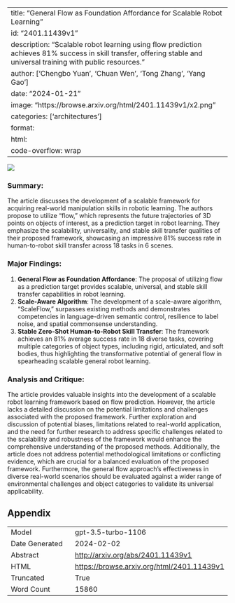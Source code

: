
---
title: "General Flow as Foundation Affordance for Scalable Robot Learning"
id: "2401.11439v1"
description: "Scalable robot learning using flow prediction achieves 81% success in skill transfer, offering stable and universal training with public resources."
author: ['Chengbo Yuan', 'Chuan Wen', 'Tong Zhang', 'Yang Gao']
date: "2024-01-21"
image: "https://browse.arxiv.org/html/2401.11439v1/x2.png"
categories: ['architectures']
format:
  html:
    code-overflow: wrap
---

![](https://browse.arxiv.org/html/2401.11439v1/x2.png)

### Summary:

The article discusses the development of a scalable framework for acquiring real-world manipulation skills in robotic learning. The authors propose to utilize "flow," which represents the future trajectories of 3D points on objects of interest, as a prediction target in robot learning. They emphasize the scalability, universality, and stable skill transfer qualities of their proposed framework, showcasing an impressive 81% success rate in human-to-robot skill transfer across 18 tasks in 6 scenes.

### Major Findings:
1. **General Flow as Foundation Affordance**: The proposal of utilizing flow as a prediction target provides scalable, universal, and stable skill transfer capabilities in robot learning.
2. **Scale-Aware Algorithm**: The development of a scale-aware algorithm, "ScaleFlow," surpasses existing methods and demonstrates competencies in language-driven semantic control, resilience to label noise, and spatial commonsense understanding.
3. **Stable Zero-Shot Human-to-Robot Skill Transfer**: The framework achieves an 81% average success rate in 18 diverse tasks, covering multiple categories of object types, including rigid, articulated, and soft bodies, thus highlighting the transformative potential of general flow in spearheading scalable general robot learning.

### Analysis and Critique:
The article provides valuable insights into the development of a scalable robot learning framework based on flow prediction. However, the article lacks a detailed discussion on the potential limitations and challenges associated with the proposed framework. Further exploration and discussion of potential biases, limitations related to real-world application, and the need for further research to address specific challenges related to the scalability and robustness of the framework would enhance the comprehensive understanding of the proposed methods. Additionally, the article does not address potential methodological limitations or conflicting evidence, which are crucial for a balanced evaluation of the proposed framework. Furthermore, the general flow approach's effectiveness in diverse real-world scenarios should be evaluated against a wider range of environmental challenges and object categories to validate its universal applicability.

## Appendix

|          |          |
|----------|----------|
| Model     | gpt-3.5-turbo-1106       |
| Date Generated     | 2024-02-02       |
| Abstract | [http://arxiv.org/abs/2401.11439v1](http://arxiv.org/abs/2401.11439v1)        |
| HTML     | [https://browse.arxiv.org/html/2401.11439v1](https://browse.arxiv.org/html/2401.11439v1)       |
| Truncated       | True       |
| Word Count       | 15860       |